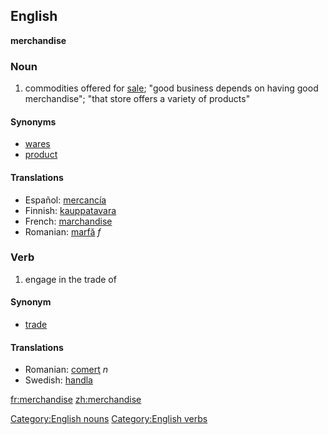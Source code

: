 ==English==
'''merchandise'''
===Noun===
# commodities offered for [[sale]]; "good business depends on having good merchandise"; "that store offers a variety of products" 

====Synonyms====
*[[wares]]
*[[product]]

====Translations====
*Español: [[mercancía]]
*Finnish: [[kauppatavara]]
*French: [[marchandise]]
*Romanian: [[marfă]] ''f''

===Verb===
# engage in the trade of 

====Synonym====
*[[trade]]

====Translations====
*Romanian: [[comerţ]] ''n''
*Swedish: [[handla]]

[[Category:English nouns]]
[[Category:English verbs]]

[[fr:merchandise]]
[[zh:merchandise]]